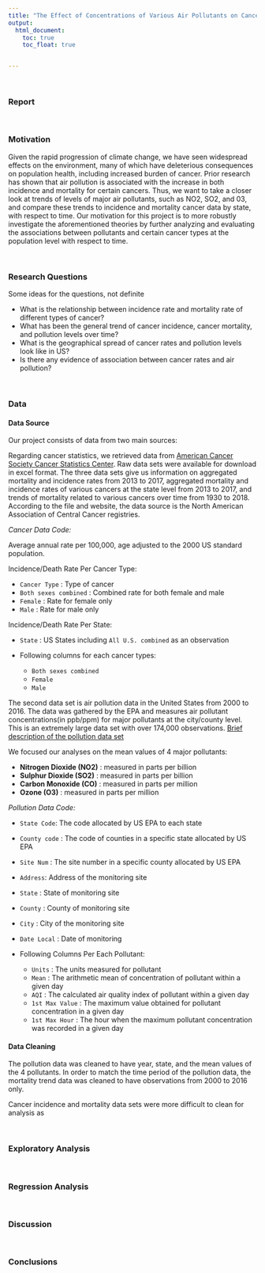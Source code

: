 ```yaml
---
title: "The Effect of Concentrations of Various Air Pollutants on Cancer Prevalence at the State Level over Time"
output: 
  html_document:
    toc: true
    toc_float: true


---
```


&nbsp;

### **Report**

&nbsp;

### Motivation

Given the rapid progression of climate change, we have seen widespread effects on the environment, many of which have deleterious consequences on population health, including increased burden of cancer. Prior research has shown that air pollution is associated with the increase in both incidence and mortality for certain cancers.  Thus, we want to take a closer look at trends of levels of major air pollutants, such as NO2, SO2, and 03, and compare these trends to incidence and mortality cancer data by state, with respect to time. Our motivation for this project is to more robustly investigate the aforementioned theories by further analyzing and evaluating the associations between pollutants and certain cancer types at the population level with respect to time.

&nbsp;

### Research Questions 

Some ideas for the questions, not definite

- What is the relationship between incidence rate and mortality rate of different types of cancer?
- What has been the general trend of cancer incidence, cancer mortality, and pollution levels over time?
- What is the geographical spread of cancer rates and pollution levels look like in US?
- Is there any evidence of association between cancer rates and air pollution?

&nbsp;

### Data 

#### Data Source

Our project consists of data from two main sources: 

Regarding cancer statistics, we retrieved data from [American Cancer Society Cancer Statistics Center](https://cancerstatisticscenter.cancer.org/#!/). Raw data sets were available for download in excel format. The three data sets give us information on aggregated mortality and incidence rates from 2013 to 2017, aggregated mortality and incidence rates of various cancers at the state level from 2013 to 2017, and trends of mortality related to various cancers over time from 1930 to 2018. According to the file and website, the data source is the North American Association of Central Cancer registries. 

*Cancer Data Code:*

Average annual rate per 100,000, age adjusted to the 2000 US standard population.

Incidence/Death Rate Per Cancer Type:

- `Cancer Type` : Type of cancer
- `Both sexes combined` : Combined rate for both female and male
- `Female` : Rate for female only
- `Male` : Rate for male only

Incidence/Death Rate Per State:

- `State` : US States including `All U.S. combined` as an observation

- Following columns for each cancer types:

  - `Both sexes combined`
  - `Female`
  - `Male`



The second data set is air pollution data in the United States from 2000 to 2016. The data was gathered by the EPA and measures air pollutant concentrations(in ppb/ppm) for major pollutants at the city/county level. This is an extremely large data set with over 174,000 observations.
[Brief description of the pollution data set](https://data.world/data-society/us-air-pollution-data)

We focused our analyses on the mean values of 4 major pollutants:

- **Nitrogen Dioxide (NO2)** : measured in parts per billion
- **Sulphur Dioxide (SO2)** : measured in parts per billion
- **Carbon Monoxide (CO)** : measured in parts per million
- **Ozone (O3)** : measured in parts per million

*Pollution Data Code:*

- `State Code `: The code allocated by US EPA to each state
- `County code` : The code of counties in a specific state allocated by US EPA
- `Site Num` : The site number in a specific county allocated by US EPA
- `Address`: Address of the monitoring site
- `State` : State of monitoring site
- `County` : County of monitoring site
- `City` : City of the monitoring site
- `Date Local` : Date of monitoring

- Following Columns Per Each Pollutant:

  - `Units` : The units measured for pollutant
  - `Mean` : The arithmetic mean of concentration of pollutant within a given day
  - `AQI` : The calculated air quality index of pollutant within a given day
  - `1st Max Value` : The maximum value obtained for pollutant concentration in a given day
  - `1st Max Hour` : The hour when the maximum pollutant concentration was recorded in a given day


#### Data Cleaning

The pollution data was cleaned to have year, state, and the mean values of the 4 pollutants. In order to match the time period of the pollution data, the mortality trend data was cleaned to have observations from 2000 to 2016 only.

Cancer incidence and mortality data sets were more difficult to clean for analysis as 

&nbsp;

### Exploratory Analysis

&nbsp;

### Regression Analysis

&nbsp;

### Discussion

&nbsp;

### Conclusions



